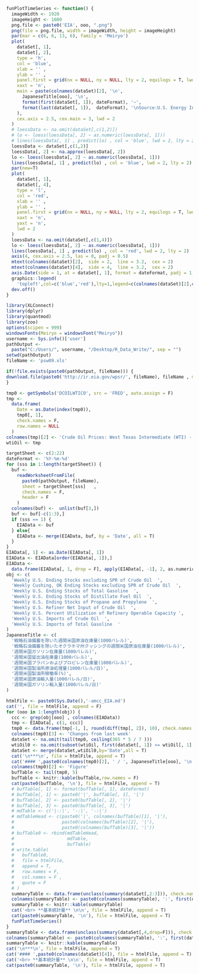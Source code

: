 ```r
funPlotTimeSeries <- function() {
  imageWidth <- 1920
  imageHeight <- 1080
  png.file <- paste0('EIA', ooo, ".png")
  png(file = png.file, width = imageWidth, height = imageHeight)
  par(mar = c(6, 6, 13, 6), family = 'Meiryo')
  plot(
    dataSet[, 1],
    dataSet[, 2],
    type = 'h',
    col = 'blue',
    xlab = '' ,
    ylab = '' ,
    panel.first = grid(nx = NULL, ny = NULL, lty = 2, equilogs = T, lwd = 2) ,
    xaxt = 'n',
    main = paste(colnames(dataSet)[2], '\n',
      JapaneseTitle[ooo], '\n',
      format(first(dataSet[, 1]), dateFormat), '~',
      format(last(dataSet[, 1]),  dateFormat), '\nSource:U.S. Energy Information Administration (EIA) '
    ),
    cex.axis = 2.5, cex.main = 3, lwd = 2
  )
  # loessData <- na.omit(dataSet[,c(1,2)])
  # lo <- loess(loessData[, 2] ~ as.numeric(loessData[, 1]))  
  # lines(loessData[, 1] , predict(lo) , col = 'blue', lwd = 2, lty = 2,type = 'o')  
  loessData <- dataSet[,c(1,2)]
  loessData[, 2] <- na.approx(loessData[, 2])
  lo <- loess(loessData[, 2] ~ as.numeric(loessData[, 1]))
  lines(loessData[, 1] , predict(lo) , col = 'blue', lwd = 2, lty = 2)
  par(new=T)
  plot(
    dataSet[, 1],
    dataSet[, 4],
    type = 'l',
    col = 'red',
    xlab = '' ,
    ylab = '' ,
    panel.first = grid(nx = NULL, ny = NULL, lty = 2, equilogs = T, lwd = 2) ,
    xaxt = 'n',
    yaxt = 'n',
    lwd = 2
  )
  loessData <- na.omit(dataSet[,c(1,4)])
  lo <- loess(loessData[, 2] ~ as.numeric(loessData[, 1]))
  lines(loessData[, 1] , predict(lo) , col = 'red', lwd = 2, lty = 2)
  axis(4, cex.axis = 2.5, las = 0, padj = 0.5)
  mtext(colnames(dataSet)[2],  side = 2,  line = 3.2,  cex = 2)
  mtext(colnames(dataSet)[4],  side = 4,  line = 3.2,  cex = 2)
  axis.Date(side = 1, at = dataSet[, 1], format = dateFormat, padj = 1, cex.axis = 2)
  graphics::legend(
    'topleft',col=c('blue','red'),lty=1,legend=c(colnames(dataSet)[2],colnames(dataSet)[4]),cex=2.5,bty='n')
  dev.off()
}
```

```r
library(XLConnect)
library(dplyr)
library(quantmod)
library(zoo)
options(scipen = 999)
windowsFonts(Meiryo = windowsFont("Meiryo"))
username <- Sys.info()['user']
pathOutput <-
  paste("C:/Users/", username, "/Desktop/R_Data_Write/", sep = "")
setwd(pathOutput)
fileName <- 'psw09.xls'
```

```r
if(!file.exists(paste0(pathOutput, fileName))) {
download.file(paste0('http://ir.eia.gov/wpsr/', fileName), fileName , mode = "wb")
}
```

```r
tmp0 <- getSymbols('DCOILWTICO', src = 'FRED', auto.assign = F)
tmp <-
  data.frame(
    Date = as.Date(index(tmp0)),
    tmp0[, 1],
    check.names = F,
    row.names = NULL
  )
colnames(tmp)[2] <- 'Crude Oil Prices: West Texas Intermediate (WTI) - Cushing, Oklahoma(Dollars per Barrel)'
wtiOil <- tmp
```

```r
targetSheet <- c(2:22)
dateFormat <- '%Y-%m-%d'
for (sss in 1:length(targetSheet)) {
  buf <-
    readWorksheetFromFile(
      paste0(pathOutput, fileName),
      sheet = targetSheet[sss]   ,
      check.names = F,
      header = F
    )
  colnames(buf) <-  unlist(buf[3,])
  buf <- buf[-c(1:3),]
  if (sss == 1) {
    EIAData <- buf
  } else{
    EIAData <- merge(EIAData, buf, by = 'Date', all = T)
  }
}
EIAData[, 1] <- as.Date(EIAData[, 1])
EIAData <- EIAData[order(EIAData[, 1]),]
EIAData <-
  data.frame(EIAData[, 1, drop = F], apply(EIAData[, -1], 2, as.numeric), check.names = F)
obj <- c(
  'Weekly U.S. Ending Stocks excluding SPR of Crude Oil  ',
  'Weekly Cushing, OK Ending Stocks excluding SPR of Crude Oil  ',
  'Weekly U.S. Ending Stocks of Total Gasoline  ',
  'Weekly U.S. Ending Stocks of Distillate Fuel Oil  ',
  'Weekly U.S. Ending Stocks of Propane and Propylene  ',
  'Weekly U.S. Refiner Net Input of Crude Oil  ',
  'Weekly U.S. Percent Utilization of Refinery Operable Capacity ',
  'Weekly U.S. Imports of Crude Oil  ',
  'Weekly U.S. Imports of Total Gasoline  '
)
JapaneseTitle <- c(
  '戦略石油備蓄を除いた週間米国原油在庫量(1000バレル)',
  '戦略石油備蓄を除いたオクラホマ州クッシングの週間米国原油在庫量(1000バレル)',
  '週間米国ガソリン在庫量(1000バレル)',
  '週間米国留出油在庫量(1000バレル)',
  '週間米国プラパンおよびプロピレン在庫量(1000バレル)',
  '週間米国製油所原油処理量(1000バレル/日)',
  '週間米国製油所稼働率(%)',
  '週間米国原油輸入量(1000バレル/日)',
  '週間米国ガソリン輸入量(1000バレル/日)'
)
```

```r
htmlFile <- paste0(Sys.Date(),'-amcc_EIA.md')
cat('', file = htmlFile, append = F)
for (ooo in 1:length(obj)) {
  ccc <- grep(obj[ooo] , colnames(EIAData))
  tmp <- EIAData[, c(1, ccc)]
  tmp0 <- data.frame(tmp[-1, ], round(diff(tmp[, 2]), 10), check.names = F)
  colnames(tmp0)[3] <- 'Changes from last week'
  dataSet <- na.omit(tail(tmp0, ceiling(365 * 5 / 7 )))
  wtiOil0 <- na.omit(subset(wtiOil, first(dataSet[, 1]) <= wtiOil[, 1] & wtiOil[, 1] <= last(dataSet[, 1])))
  dataSet <- merge(dataSet,wtiOil0,by='Date',all = T)
  cat('\n***\n', file = htmlFile, append = T)
  cat('#### ',paste0(colnames(tmp0)[2], ' / ', JapaneseTitle[ooo], '\n'), file = htmlFile, append = T)
  colnames(tmp0)[2] <- 'Figure'
  bufTable <- tail(tmp0, 5)
  bufTable <- knitr::kable(bufTable,row.names = F)  
  cat(paste0(bufTable, '\n'), file = htmlFile, append = T)  
  # bufTable[, 1] <- format(bufTable[, 1], dateFormat)
  # bufTable[, 1] <- paste0('|', bufTable[, 1], '|')
  # bufTable[, 2] <- paste0(bufTable[, 2], '|')
  # bufTable[, 3] <- paste0(bufTable[, 3], '|')
  # mdTable <- c('|-:|', '-:|', '-:|')
  # mdTableHead <- c(paste0('|', colnames(bufTable)[1], '|'),
  #                  paste0(colnames(bufTable)[2], '|'),
  #                  paste0(colnames(bufTable)[3], '|'))
  # bufTable0 <- rbind(mdTableHead,
  #                    mdTable,
  #                    bufTable)
  # write.table(
  #   bufTable0,
  #   file = htmlFile,
  #   append = T,
  #   row.names = F,
  #   col.names = F ,
  #   quote = F
  # )
  summaryTable <- data.frame(unclass(summary(dataSet[,2:3])), check.names = F, stringsAsFactors = F)
  colnames(summaryTable) <- paste0(colnames(summaryTable), ':', first(dataSet[, 1]), '~', last(dataSet[, 1]))
  summaryTable <- knitr::kable(summaryTable)
  cat('<br> **基本統計量** \n\n', file = htmlFile, append = T)
  cat(paste0(summaryTable, '\n'), file = htmlFile, append = T)
  funPlotTimeSeries()
}
summaryTable <- data.frame(unclass(summary(dataSet[,4,drop=F])), check.names = F, stringsAsFactors = F)
colnames(summaryTable) <- paste0(colnames(summaryTable), ':', first(dataSet[, 1]), '~', last(dataSet[, 1]))
summaryTable <- knitr::kable(summaryTable)
cat('\n***\n', file = htmlFile, append = T)
cat('#### ',paste0(colnames(dataSet)[4]), file = htmlFile, append = T)
cat('<br> **基本統計量** \n\n', file = htmlFile, append = T)
cat(paste0(summaryTable, '\n'), file = htmlFile, append = T)
```